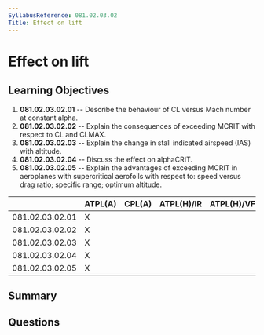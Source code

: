 ```yaml
---
SyllabusReference: 081.02.03.02
Title: Effect on lift
---
```


# Effect on lift

## Learning Objectives

1. **081.02.03.02.01** -- Describe the behaviour of CL versus Mach number at
   constant alpha.
2. **081.02.03.02.02** -- Explain the consequences of exceeding MCRIT with
   respect to CL and CLMAX.
3. **081.02.03.02.03** -- Explain the change in stall indicated airspeed (IAS)
   with altitude.
4. **081.02.03.02.04** -- Discuss the effect on alphaCRIT.
5. **081.02.03.02.05** -- Explain the advantages of exceeding MCRIT in
   aeroplanes with supercritical aerofoils with respect to: speed versus drag
   ratio; specific range; optimum altitude.

|                 | ATPL(A) | CPL(A) | ATPL(H)/IR | ATPL(H)/VFR | CPL(H) | IR  | CBIR(A) |
| --------------- | ------- | ------ | ---------- | ----------- | ------ | --- | ------- |
| 081.02.03.02.01 | X       |        |            |             |        |     |         |
| 081.02.03.02.02 | X       |        |            |             |        |     |         |
| 081.02.03.02.03 | X       |        |            |             |        |     |         |
| 081.02.03.02.04 | X       |        |            |             |        |     |         |
| 081.02.03.02.05 | X       |        |            |             |        |     |         |

## Summary

## Questions
